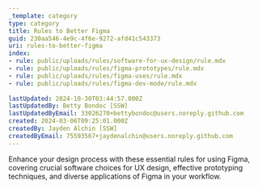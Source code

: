 ```yaml
---
_template: category
type: category
title: Rules to Better Figma
guid: 230aa546-4e9c-4f6e-9272-afd41c543373
uri: rules-to-better-figma
index:
- rule: public/uploads/rules/software-for-ux-design/rule.mdx
- rule: public/uploads/rules/figma-prototypes/rule.mdx
- rule: public/uploads/rules/figma-uses/rule.mdx
- rule: public/uploads/rules/figma-dev-mode/rule.mdx
  
lastUpdated: 2024-10-30T03:44:57.000Z
lastUpdatedBy: Betty Bondoc [SSW]
lastUpdatedByEmail: 33026270+bettybondoc@users.noreply.github.com
created: 2024-03-06T09:25:01.000Z
createdBy: Jayden Alchin [SSW]
createdByEmail: 75593567+jaydenalchin@users.noreply.github.com
---
```


Enhance your design process with these essential rules for using Figma, covering crucial software choices for UX design, effective prototyping techniques, and diverse applications of Figma in your workflow.
